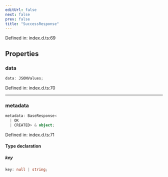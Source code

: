 ```yaml
---
editUrl: false
next: false
prev: false
title: "SuccessResponse"
---
```


Defined in: index.d.ts:69

## Properties

### data

```ts
data: JSONValues;
```

Defined in: index.d.ts:70

***

### metadata

```ts
metadata: BaseResponse<
  | OK
  | CREATED> & object;
```

Defined in: index.d.ts:71

#### Type declaration

##### key

```ts
key: null | string;
```
